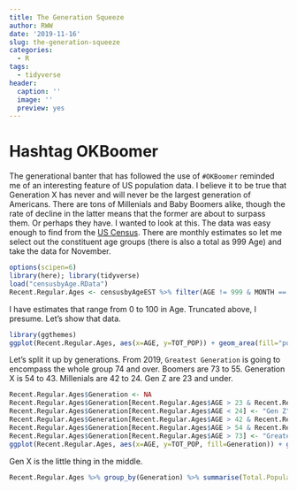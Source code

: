 ```yaml
---
title: The Generation Squeeze
author: RWW
date: '2019-11-16'
slug: the-generation-squeeze
categories:
  - R
tags:
  - tidyverse
header:
  caption: ''
  image: ''
  preview: yes
---
```


# Hashtag OKBoomer

The generational banter that has followed the use of `#OKBoomer` reminded me of an interesting feature of US population data.  I believe it to be true that Generation X has never and will never be the largest generation of Americans.  There are tons of Millenials and Baby Boomers alike, though the rate of decline in the latter means that the former are about to surpass them.  Or perhaps they have.  I wanted to look at this.  The data was easy enough to find from the [US Census](https://www.census.gov/data/tables/time-series/demo/popest/2010s-national-detail.html).  There are monthly estimates so let me select out the constituent age groups (there is also a total as 999 Age) and take the data for November.

```r
options(scipen=6)
library(here); library(tidyverse)
load("censusbyAge.RData")
Recent.Regular.Ages <- censusbyAgeEST %>% filter(AGE != 999 & MONTH == 11)
```

I have estimates that range from 0 to 100 in Age.  Truncated above, I presume.  Let's show that data.

```r
library(ggthemes)
ggplot(Recent.Regular.Ages, aes(x=AGE, y=TOT_POP)) + geom_area(fill="purple") + labs(x="Years of Age [Truncated at 100]", y="November 2019 Population Estimate", title = "US Census by Age") + theme_economist_white()
```

Let's split it up by generations.  From 2019, `Greatest Generation` is going to encompass the whole group 74 and over.  Boomers are 73 to 55.  Generation X is 54 to 43.  Millenials are 42 to 24.  Gen Z are 23 and under.

```r
Recent.Regular.Ages$Generation <- NA
Recent.Regular.Ages$Generation[Recent.Regular.Ages$AGE > 23 & Recent.Regular.Ages$AGE < 43] <- "Millenial"
Recent.Regular.Ages$Generation[Recent.Regular.Ages$AGE < 24] <- "Gen Z"
Recent.Regular.Ages$Generation[Recent.Regular.Ages$AGE > 42 & Recent.Regular.Ages$AGE < 55] <- "Gen X"
Recent.Regular.Ages$Generation[Recent.Regular.Ages$AGE > 54 & Recent.Regular.Ages$AGE < 74] <- "Boomer"
Recent.Regular.Ages$Generation[Recent.Regular.Ages$AGE > 73] <- "Greatest Gen"
ggplot(Recent.Regular.Ages, aes(x=AGE, y=TOT_POP, fill=Generation)) + geom_area() + labs(x="Years of Age [Truncated at 100]", y="November 2019 Population Estimate", title = "US Census by Age") + scale_fill_viridis_d()
```

Gen X is the little thing in the middle.

```r
Recent.Regular.Ages %>% group_by(Generation) %>% summarise(Total.Population = sum(TOT_POP)) %>% ungroup()
```

